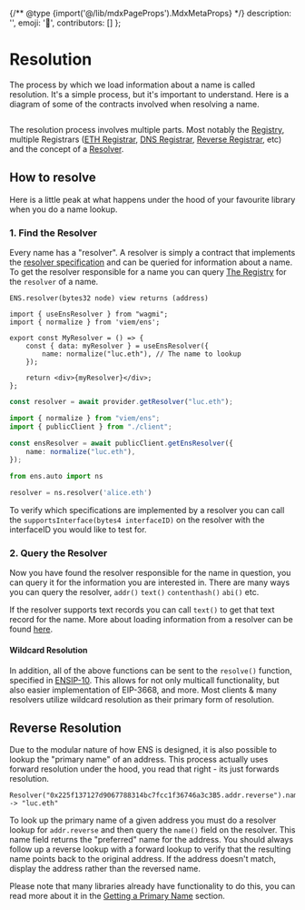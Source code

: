 {/** @type {import('@/lib/mdxPageProps').MdxMetaProps} */}
    description: '',
    emoji: '👋',
    contributors: []
};

# Resolution

The process by which we load information about a name is called resolution. It's a simple process, but it's important to understand.
Here is a diagram of some of the contracts involved when resolving a name.

<div className="card1">
    <img src="/content/resolution/flow1.png" alt="" />
</div>

The resolution process involves multiple parts. Most notably the [Registry](/registry/ens), multiple Registrars ([ETH Registrar](/registry/eth), [DNS Registrar](/registry/dns), [Reverse Registrar](/registry/reverse), etc)
and the concept of a [Resolver](/resolvers/quickstart).

## How to resolve

Here is a little peak at what happens under the hood of your favourite library when you do a name lookup.

### 1. Find the Resolver

Every name has a "resolver". A resolver is simply a contract that implements the [resolver specification](/resolvers/quickstart) and can be queried for information about a name.
To get the resolver responsible for a name you can query [The Registry](/registry/ens) for the `resolver` of a name.

<CodeGroup title="Get the resolver">

```tsx {{ variant: 'solidity' }}
ENS.resolver(bytes32 node) view returns (address)
```

```tsx {{ meta: 'focus=4:9', variant: 'wagmi', link: 'https://wagmi.sh/react/api/hooks/useEnsResolver#data', stackblitz: 'https://stackblitz.com/edit/ens-wagmi-use-ens-resolver' }}
import { useEnsResolver } from "wagmi";
import { normalize } from 'viem/ens';

export const MyResolver = () => {
    const { data: myResolver } = useEnsResolver({
        name: normalize("luc.eth"), // The name to lookup
    });

    return <div>{myResolver}</div>;
};
```

```ts {{ variant: 'ethers-v5' }}
const resolver = await provider.getResolver("luc.eth");
```

```ts {{ variant: 'viem', link: 'https://viem.sh/docs/ens/actions/getEnsResolver.html' }}
import { normalize } from "viem/ens";
import { publicClient } from "./client";

const ensResolver = await publicClient.getEnsResolver({
    name: normalize("luc.eth"),
});
```

```py {{ variant: 'web3py', link: 'https://web3py.readthedocs.io/en/latest/ens_overview.html#working-with-resolvers' }}
from ens.auto import ns

resolver = ns.resolver('alice.eth')
```

</CodeGroup>

To verify which specifications are implemented by a resolver you can call the `supportsInterface(bytes4 interfaceID)` on the resolver with the interfaceID you would like to test for.

### 2. Query the Resolver

Now you have found the resolver responsible for the name in question, you can query it for the information you are interested in.
There are many ways you can query the resolver, `addr()` `text()` `contenthash()` `abi()` etc.

If the resolver supports text records you can call `text()` to get that text record for the name.
More about loading information from a resolver can be found [here](/resolvers/interacting).

#### Wildcard Resolution

In addition, all of the above functions can be sent to the `resolve()` function, specified in [ENSIP-10](/ensip/10).
This allows for not only multicall functionality, but also easier implementation of EIP-3668, and more.
Most clients & many resolvers utilize wildcard resolution as their primary form of resolution.

<LiveDemo id="resolverdemo" />

## Reverse Resolution

Due to the modular nature of how ENS is designed, it is also possible to lookup the "primary name" of an address.
This process actually uses forward resolution under the hood, you read that right - its just forwards resolution.

```solidity
Resolver("0x225f137127d9067788314bc7fcc1f36746a3c3B5.addr.reverse").name() -> "luc.eth"
```

To look up the primary name of a given address you must do a resolver lookup for `addr.reverse` and then query the `name()` field on the resolver.
This name field returns the "preferred" name for the address. You should always follow up a reverse lookup with a forward lookup to verify that the resulting name points back to the original address. If the address doesn't match, display the address rather than the reversed name.

Please note that many libraries already have functionality to do this, you can read more about it in the [Getting a Primary Name](/web/reverse#get) section.
